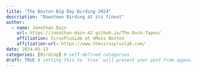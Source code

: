 ```yaml
---
title: "The Boston Big Day Birding 2024"
description: "Downtown Birding at its finest"
author:
  - name: Jonathan Dain
    url: https://jonathan-dain-42.github.io/The-Duck-Tapes/
    affiliation: VirusPlusLab at UMass Boston
    affiliation-url: https://www.theviruspluslab.com/
date: 2024-05-13
categories: [Birding] # self-defined categories
draft: TRUE # setting this to `true` will prevent your post from appearing on your listing page until you're ready!
---
```



